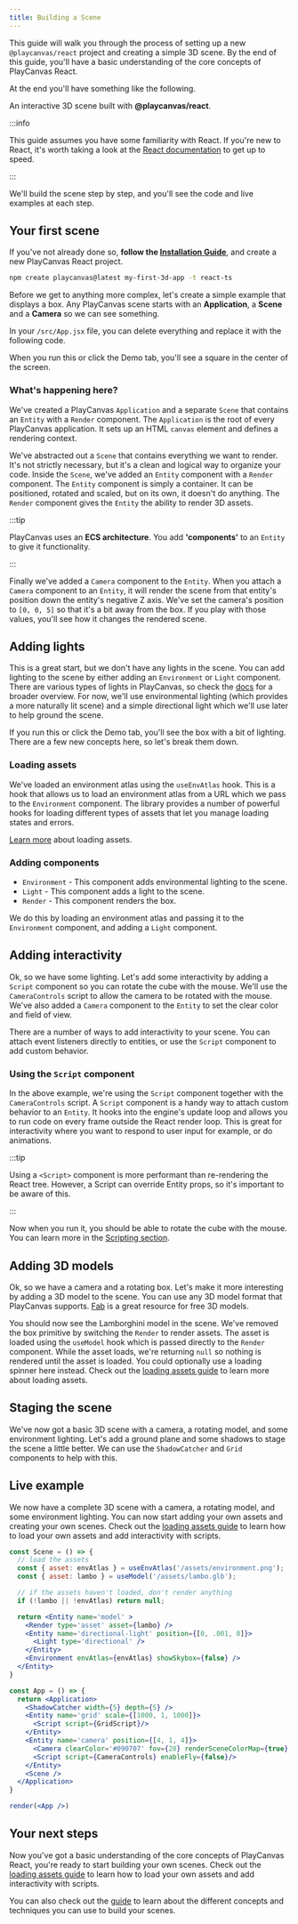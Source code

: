 ```yaml
---
title: Building a Scene
---
```




This guide will walk you through the process of setting up a new `@playcanvas/react` project and creating a simple 3D scene. By the end of this guide, you'll have a basic understanding of the core concepts of PlayCanvas React.

At the end you'll have something like the following.

<div style={{ position: 'relative' }}>
    <PlayCanvasReactExample />
    <div style={{ textAlign: 'center', position: 'absolute', bottom: 0, right: 0, margin: '1rem 2rem', fontSize: '0.9rem' }}>An interactive 3D scene built with <b>@playcanvas/react</b>.</div>
</div>

:::info

This guide assumes you have some familiarity with React. If you're new to React, it's worth taking a look at the [React documentation](https://react.dev/learn) to get up to speed.

:::

We'll build the scene step by step, and you'll see the code and live examples at each step.

<TOCInline toc={toc} minHeadingLevel={2} maxHeadingLevel={4}/>

## Your first scene

If you've not already done so, **follow the [Installation Guide](../getting-started/installation)**, and
create a new PlayCanvas React project.

```bash
npm create playcanvas@latest my-first-3d-app -t react-ts
```

Before we get to anything more complex, let's create a simple example that displays a box. Any PlayCanvas scene starts with an **Application**, a **Scene** and a **Camera** so we can see something.

In your `/src/App.jsx` file, you can delete everything and replace it with the following code.

<CodeExample label="Rendering a simple box" filename="/src/App.jsx" code={CreateASceneSource}>
    <CreateAScene />
</CodeExample>

When you run this or click the Demo tab, you'll see a square in the center of the screen.

### What's happening here?

We've created a PlayCanvas `Application` and a separate `Scene` that contains an `Entity` with a `Render` component. The `Application` is the root of every PlayCanvas application. It sets up an HTML `canvas` element and defines a rendering context.

We've abstracted out a `Scene` that contains everything we want to render. It's not strictly necessary, but it's a clean and logical way to organize your code. Inside the `Scene`, we've added an `Entity` component with a `Render` component. The `Entity` component is simply a container. It can be positioned, rotated and scaled, but on its own, it doesn't do anything. The `Render` component gives the `Entity` the ability to render 3D assets.

:::tip

PlayCanvas uses an **ECS architecture**. You add **'components'** to an `Entity` to give it functionality.

:::

Finally we've added a `Camera` component to the `Entity`. When you attach a `Camera` component to an `Entity`, it will render the scene from that entity's position down the entity's negative Z axis. We've set the camera's position to `[0, 0, 5]` so that it's a bit away from the box. If you play with those values, you'll see how it changes the rendered scene.

## Adding lights

This is a great start, but we don't have any lights in the scene. You can add lighting to the scene by either adding an `Environment` or `Light` component. There are various types of lights in PlayCanvas, so check the [docs](/user-manual/graphics/lighting/lights) for a broader overview. For now, we'll use environmental lighting (which provides a more naturally lit scene) and a simple directional light which we'll use later to help ground the scene.

<CodeExample label="Adding lights to the scene" filename="/src/App.jsx" code={AddALightSource} showDemo>
    <AddALight />
</CodeExample>

If you run this or click the Demo tab, you'll see the box with a bit of lighting. There are a few new concepts here, so let's break them down.

### Loading assets

We've loaded an environment atlas using the `useEnvAtlas` hook. This is a hook that allows us to load an environment atlas from a URL which we pass to the `Environment` component. The library provides a number of powerful hooks for loading different types of assets that let you manage loading states and errors.

[Learn more](../guide/loading-assets) about loading assets.

### Adding components

- `Environment` - This component adds environmental lighting to the scene.
- `Light` - This component adds a light to the scene.
- `Render` - This component renders the box.

We do this by loading an environment atlas and passing it to the `Environment` component, and adding a `Light` component.

## Adding interactivity

Ok, so we have some lighting. Let's add some interactivity by adding a `Script` component so you can rotate the cube with the mouse. We'll use the `CameraControls` script to allow the camera to be rotated with the mouse. We've also added a `Camera` component to the `Entity` to set the clear color and field of view.

<CodeExample label="Adding interactivity to the scene" filename="/src/App.jsx" code={AddInteractivitySource} showDemo>
    <AddInteractivity />
</CodeExample>

There are a number of ways to add interactivity to your scene. You can attach event listeners directly to entities, or use the `Script` component to add custom behavior.

### Using the `Script` component

In the above example, we're using the `Script` component together with the `CameraControls` script. A `Script` component is a handy way to attach custom behavior to an `Entity`. It hooks into the engine's update loop and allows you to run code on every frame outside the React render loop. This is great for interactivity where you want to respond to user input for example, or do animations.

:::tip

Using a `<Script>` component is more performant than re-rendering the React tree. However, a Script can override Entity props, so it's important to be aware of this.

:::

Now when you run it, you should be able to rotate the cube with the mouse. You can learn more in the [Scripting section](/user-manual/scripting/).

## Adding 3D models

Ok, so we have a camera and a rotating box. Let's make it more interesting by adding a 3D model to the scene. You can use any 3D model format that PlayCanvas supports. [Fab](https://www.fab.com/) is a great resource for free 3D models.

<CodeExample label="Adding a 3D model to the scene" filename="/src/App.jsx" code={AddModelSource} showDemo>
    <AddModel />
</CodeExample>

You should now see the Lamborghini model in the scene. We've removed the box primitive by switching the `Render` to render assets. The asset is loaded using the `useModel` hook which is passed directly to the `Render` component. While the asset loads, we're returning `null` so nothing is rendered until the asset is loaded. You could optionally use a loading spinner here instead. Check out the [loading assets guide](../guide/loading-assets) to learn more about loading assets.

## Staging the scene

We've now got a basic 3D scene with a camera, a rotating model, and some environment lighting. Let's add a ground plane and some shadows to stage the scene a little better. We can use the `ShadowCatcher` and `Grid` components to help with this.

<CodeExample label="Staging the scene" filename="/src/App.jsx" code={StagingTheSceneSource} showDemo>
    <StagingTheScene />
</CodeExample>

## Live example

We now have a complete 3D scene with a camera, a rotating model, and some environment lighting. You can now start adding your own assets and creating your own scenes. Check out the [loading assets guide](../guide/loading-assets) to learn how to load your own assets and add interactivity with scripts.

```jsx title="src/App.jsx" live noInline
const Scene = () => {
  // load the assets
  const { asset: envAtlas } = useEnvAtlas('/assets/environment.png');
  const { asset: lambo } = useModel('/assets/lambo.glb');

  // if the assets haven't loaded, don't render anything
  if (!lambo || !envAtlas) return null;

  return <Entity name='model' >
    <Render type='asset' asset={lambo} />
    <Entity name='directional-light' position={[0, .001, 0]}>
      <Light type='directional' />
    </Entity>
    <Environment envAtlas={envAtlas} showSkybox={false} />
  </Entity>
}

const App = () => {
  return <Application>
    <ShadowCatcher width={5} depth={5} />
    <Entity name='grid' scale={[1000, 1, 1000]}>
      <Script script={GridScript}/>
    </Entity>
    <Entity name='camera' position={[4, 1, 4]}>
      <Camera clearColor='#090707' fov={28} renderSceneColorMap={true} />
      <Script script={CameraControls} enableFly={false}/>
    </Entity>
    <Scene />
  </Application>
}

render(<App />)
```

## Your next steps

Now you've got a basic understanding of the core concepts of PlayCanvas React, you're ready to start building your own scenes. Check out the [loading assets guide](../guide/loading-assets) to learn how to load your own assets and add interactivity with scripts.

You can also check out the [guide](../guide/) to learn about the different concepts and techniques you can use to build your scenes.
